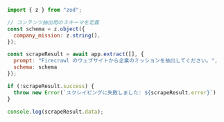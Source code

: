 ```js Node
import { z } from "zod";

// コンテンツ抽出用のスキーマを定義
const schema = z.object({
  company_mission: z.string(),
});

const scrapeResult = await app.extract([], {
  prompt: "Firecrawl のウェブサイトから企業のミッションを抽出してください。",
  schema: schema
});

if (!scrapeResult.success) {
  throw new Error(`スクレイピングに失敗しました: ${scrapeResult.error}`)
}

console.log(scrapeResult.data);
```
